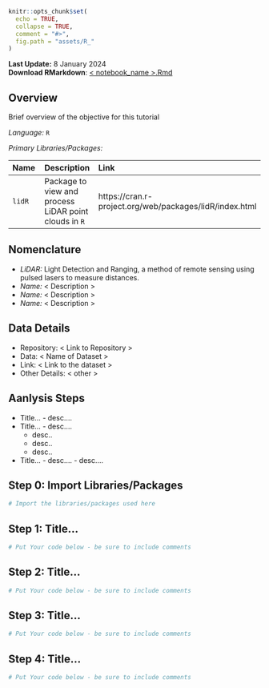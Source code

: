 ```r
knitr::opts_chunk$set(
  echo = TRUE,
  collapse = TRUE,
  comment = "#>",
  fig.path = "assets/R_"
)
```

<!--
---
title: Introduction to LiDAR concepts, data format, and lidR package
layout: single
author: Kevin Li
author_profile: true
header:
  overlay_color: "444444"
  overlay_image: 
---
--> 

**Last Update:** 8 January 2024 <br />
**Download RMarkdown**: [< notebook_name >.Rmd](https://geospatial.101workbook.org/tutorials/<notebook_name>.Rmd)

<!-- ToDo: would be great to have an R binder badge here -->

## Overview

Brief overview of the objective for this tutorial

*Language:* `R`

*Primary Libraries/Packages:*

| Name | Description | Link |
|:--|:--|:--|
| `lidR` | Package to view and process LiDAR point clouds in `R` | https://cran.r-project.org/web/packages/lidR/index.html |

## Nomenclature

* *LiDAR:* Light Detection and Ranging, a method of remote sensing using pulsed lasers to measure distances.
* *Name:* < Description >
* *Name:* < Description >
* *Name:* < Description >

## Data Details

* Repository: < Link to Repository >
* Data: < Name of Dataset >
* Link: < Link to the dataset >
* Other Details: < other >

## Aanlysis Steps

* Title… - desc….
* Title… - desc….
  * desc..
  * desc..
  * desc..
* Title… - desc…. - desc….

## Step 0: Import Libraries/Packages

```r
# Import the libraries/packages used here
```

## Step 1: Title...

```r
# Put Your code below - be sure to include comments
```

## Step 2: Title...

```r
# Put Your code below - be sure to include comments
```

## Step 3: Title...

```r
# Put Your code below - be sure to include comments
```

## Step 4: Title...

```r
# Put Your code below - be sure to include comments
```


